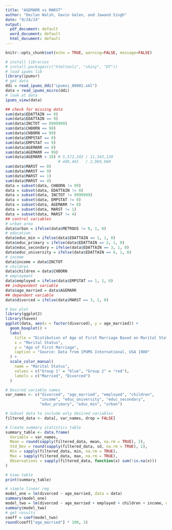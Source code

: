 ---
title: "AGEMARR vs MARST"
author: "Declan Walsh, Gavin Galen, and Jawand Singh"
date: "9/24/24"
output:
  pdf_document: default
  word_document: default
  html_document: default
---

```{r setup, include=FALSE}
knitr::opts_chunk$set(echo = TRUE, warning=FALSE, message=FALSE)
```

```{r}
# install libraries
# install.packages(c("htmltools", "shiny", "DT"))
# load ipums lib
library(ipumsr)
# get data
ddi = read_ipums_ddi("ipumsi_00002.xml")
data = read_ipums_micro(ddi)
# look at data
ipums_view(data)
```

```{r}
## check for missing data 
sum(data$EDATTAIN == 0) 
sum(data$EDATTAIN == 9) 
sum(data$INCTOT == 9999999)
sum(data$CHBORN == 98)
sum(data$CHBORN == 99)
sum(data$EMPSTAT == 0)
sum(data$EMPSTAT == 9)
sum(data$AGEMARR == 0)
sum(data$AGEMARR == 99)
sum(data$AGEMARR < 18) # 5,572,243 / 11,343,120
                       # 488,465   / 2,969,960
sum(data$MARST == 0)
sum(data$MARST == 9)
sum(data$MARST == 1)
sum(data$MARST == 4) 
data = subset(data, CHBORN != 99)
data = subset(data, EDATTAIN != 0)
data = subset(data, INCTOT != 9999999)
data = subset(data, EMPSTAT != 0)
data = subset(data, AGEMARR != 0)
data = subset(data, MARST != 1)
data = subset(data, MARST != 4)
## control variables
# urban area
data$urban = ifelse(data$METROUS != 0, 1, 0)
# education 
data$educ_min = ifelse(data$EDATTAIN == 1, 1, 0)
data$educ_primary = ifelse(data$EDATTAIN == 2, 1, 0)
data$educ_secondary = ifelse(data$EDATTAIN == 3, 1, 0)
data$educ_university = ifelse(data$EDATTAIN == 4, 1, 0)
# income 
data$income = data$INCTOT
# children
data$children = data$CHBORN
# employment
data$employed = ifelse(data$EMPSTAT == 1, 1, 0)
## independent variable
data$age_married = data$AGEMARR
## dependent variable
data$divorced = ifelse(data$MARST == 3, 1, 0)
```

```{r}
# box plot 
library(ggplot2)
library(haven)
ggplot(data, aes(x = factor(divorced), y = age_married)) +
  geom_boxplot() +
  labs(
    title = "Distibution of Age at First Marriage Based on Marital Status",
    x = "Marital Status", 
    y = "Age of First Marriage",
    caption = "Source: Data from IPUMS International, USA 1980"
  ) +
  scale_color_manual(
    name = "Marital Status",
    values = c("Group 1" = "blue", "Group 2" = "red"),
    labels = c("Married", "Divorced")
  )
```

```{r}
# Desired variable names
var_names <- c("divorced", "age_married", "employed", "children", 
               "income", "educ_university", "educ_secondary", 
               "educ_primary", "educ_min", "urban")

# Subset data to include only desired variables
filtered_data <- data[, var_names, drop = FALSE]

# Create summary statistics table
summary_table <- data.frame(
  Variable = var_names,
  Mean = round(sapply(filtered_data, mean, na.rm = TRUE), 2),
  Std_Dev = round(sapply(filtered_data, sd, na.rm = TRUE), 2),
  Min = sapply(filtered_data, min, na.rm = TRUE),
  Max = sapply(filtered_data, max, na.rm = TRUE),
  Observations = sapply(filtered_data, function(x) sum(!is.na(x)))
)

# View table
print(summary_table)

```

```{r}
# simple linear reg
model_one = lm(divorced ~ age_married, data = data)
summary(model_one)
model_two = lm(divorced ~ age_married + employed + children + income, data = data)
summary(model_two)
# get results
coeff = coef(model_two)
round(coeff["age_married"] * 100, 3)
```
